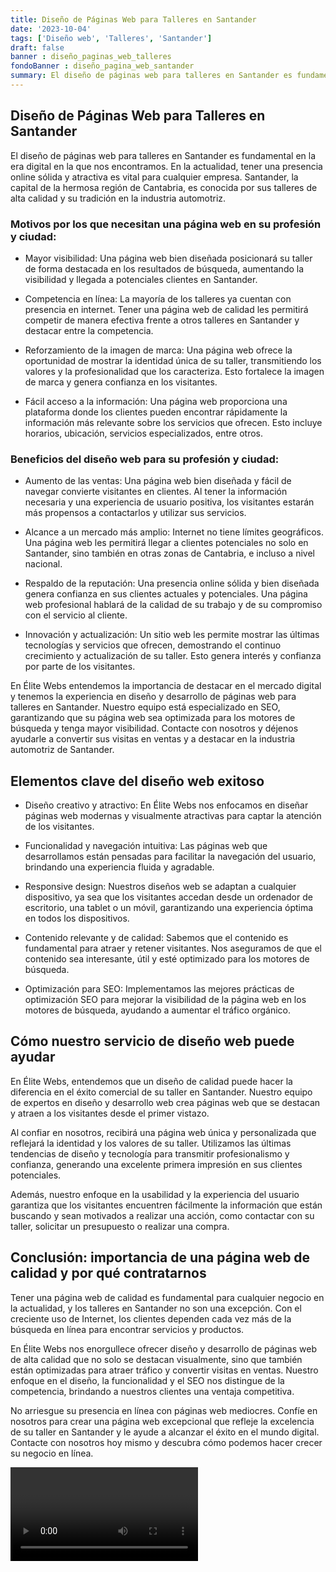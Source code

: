 ```yaml
---
title: Diseño de Páginas Web para Talleres en Santander
date: '2023-10-04'
tags: ['Diseño web', 'Talleres', 'Santander']
draft: false
banner : diseño_paginas_web_talleres
fondoBanner : diseño_pagina_web_santander
summary: El diseño de páginas web para talleres en Santander es fundamental en la era digital en la que nos encontramos. En la actualidad, tener una presencia online sólida y atractiva es vital para cualquier empresa. Santander, la capital de la hermosa región de Cantabria, es conocida por sus talleres de alta calidad y su tradición en la industria automotriz. 
---
```


## Diseño de Páginas Web para Talleres en Santander

El diseño de páginas web para talleres en Santander es fundamental en la era digital en la que nos encontramos. En la actualidad, tener una presencia online sólida y atractiva es vital para cualquier empresa. Santander, la capital de la hermosa región de Cantabria, es conocida por sus talleres de alta calidad y su tradición en la industria automotriz. 

### Motivos por los que necesitan una página web en su profesión y ciudad:

- Mayor visibilidad: Una página web bien diseñada posicionará su taller de forma destacada en los resultados de búsqueda, aumentando la visibilidad y llegada a potenciales clientes en Santander.

- Competencia en línea: La mayoría de los talleres ya cuentan con presencia en internet. Tener una página web de calidad les permitirá competir de manera efectiva frente a otros talleres en Santander y destacar entre la competencia.

- Reforzamiento de la imagen de marca: Una página web ofrece la oportunidad de mostrar la identidad única de su taller, transmitiendo los valores y la profesionalidad que los caracteriza. Esto fortalece la imagen de marca y genera confianza en los visitantes.

- Fácil acceso a la información: Una página web proporciona una plataforma donde los clientes pueden encontrar rápidamente la información más relevante sobre los servicios que ofrecen. Esto incluye horarios, ubicación, servicios especializados, entre otros.

### Beneficios del diseño web para su profesión y ciudad:

- Aumento de las ventas: Una página web bien diseñada y fácil de navegar convierte visitantes en clientes. Al tener la información necesaria y una experiencia de usuario positiva, los visitantes estarán más propensos a contactarlos y utilizar sus servicios.

- Alcance a un mercado más amplio: Internet no tiene límites geográficos. Una página web les permitirá llegar a clientes potenciales no solo en Santander, sino también en otras zonas de Cantabria, e incluso a nivel nacional.

- Respaldo de la reputación: Una presencia online sólida y bien diseñada genera confianza en sus clientes actuales y potenciales. Una página web profesional hablará de la calidad de su trabajo y de su compromiso con el servicio al cliente.

- Innovación y actualización: Un sitio web les permite mostrar las últimas tecnologías y servicios que ofrecen, demostrando el continuo crecimiento y actualización de su taller. Esto genera interés y confianza por parte de los visitantes.

En Élite Webs entendemos la importancia de destacar en el mercado digital y tenemos la experiencia en diseño y desarrollo de páginas web para talleres en Santander. Nuestro equipo está especializado en SEO, garantizando que su página web sea optimizada para los motores de búsqueda y tenga mayor visibilidad. Contacte con nosotros y déjenos ayudarle a convertir sus visitas en ventas y a destacar en la industria automotriz de Santander.

<GifSeo />

<Cta />

## Elementos clave del diseño web exitoso

- Diseño creativo y atractivo: En Élite Webs nos enfocamos en diseñar páginas web modernas y visualmente atractivas para captar la atención de los visitantes.

- Funcionalidad y navegación intuitiva: Las páginas web que desarrollamos están pensadas para facilitar la navegación del usuario, brindando una experiencia fluida y agradable.

- Responsive design: Nuestros diseños web se adaptan a cualquier dispositivo, ya sea que los visitantes accedan desde un ordenador de escritorio, una tablet o un móvil, garantizando una experiencia óptima en todos los dispositivos.

- Contenido relevante y de calidad: Sabemos que el contenido es fundamental para atraer y retener visitantes. Nos aseguramos de que el contenido sea interesante, útil y esté optimizado para los motores de búsqueda.

- Optimización para SEO: Implementamos las mejores prácticas de optimización SEO para mejorar la visibilidad de la página web en los motores de búsqueda, ayudando a aumentar el tráfico orgánico.

## Cómo nuestro servicio de diseño web puede ayudar

En Élite Webs, entendemos que un diseño de calidad puede hacer la diferencia en el éxito comercial de su taller en Santander. Nuestro equipo de expertos en diseño y desarrollo web crea páginas web que se destacan y atraen a los visitantes desde el primer vistazo.

Al confiar en nosotros, recibirá una página web única y personalizada que reflejará la identidad y los valores de su taller. Utilizamos las últimas tendencias de diseño y tecnología para transmitir profesionalismo y confianza, generando una excelente primera impresión en sus clientes potenciales.

Además, nuestro enfoque en la usabilidad y la experiencia del usuario garantiza que los visitantes encuentren fácilmente la información que están buscando y sean motivados a realizar una acción, como contactar con su taller, solicitar un presupuesto o realizar una compra.

## Conclusión: importancia de una página web de calidad y por qué contratarnos

Tener una página web de calidad es fundamental para cualquier negocio en la actualidad, y los talleres en Santander no son una excepción. Con el creciente uso de Internet, los clientes dependen cada vez más de la búsqueda en línea para encontrar servicios y productos.

En Élite Webs nos enorgullece ofrecer diseño y desarrollo de páginas web de alta calidad que no solo se destacan visualmente, sino que también están optimizadas para atraer tráfico y convertir visitas en ventas. Nuestro enfoque en el diseño, la funcionalidad y el SEO nos distingue de la competencia, brindando a nuestros clientes una ventaja competitiva.

No arriesgue su presencia en línea con páginas web mediocres. Confíe en nosotros para crear una página web excepcional que refleje la excelencia de su taller en Santander y le ayude a alcanzar el éxito en el mundo digital. Contacte con nosotros hoy mismo y descubra cómo podemos hacer crecer su negocio en línea.

<Video />

<CtaBot job='Talleres' city='Santander'/>

<Gmaps query='Santander+españa+maps' />